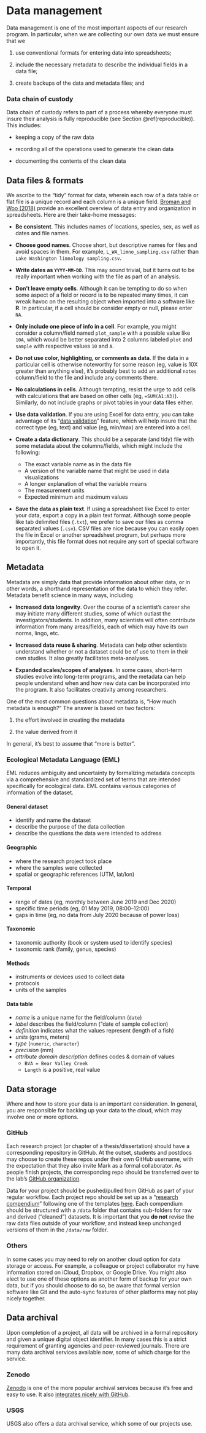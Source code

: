 # Data management

Data management is one of the most important aspects of our research program. In particular, when we are collecting our own data we must ensure that we 

1) use conventional formats for entering data into spreadsheets;

2) include the necessary metadata to describe the individual fields in a data file;

3) create backups of the data and metadata files; and

### Data chain of custody {-}

Data chain of custody refers to part of a process whereby everyone must insure their analysis is fully reproducible (see Section \@ref(reproducible)). This includes:

* keeping a copy of the raw data  

* recording all of the operations used to generate the clean data

* documenting the contents of the clean data

## Data files & formats

We ascribe to the "tidy" format for data, wherein each row of a data table or flat file is a unique record and each column is a unique field. [Broman and Woo (2018)](resources/Broman_Woo_2018_spreadsheet_data.pdf) provide an excellent overview of data entry and organization in spreadsheets. Here are their take-home messages:

* **Be consistent**. This includes names of locations, species, sex, as well as dates and file names.

* **Choose good names**. Choose short, but descriptive names for files and avoid spaces in them. For example, `L_WA_limno_sampling.csv` rather than `Lake Washington limnology sampling.csv`.

* **Write dates as `YYYY-MM-DD`**. This may sound trivial, but it turns out to be really important when working with the file as part of an analysis.

* **Don't leave empty cells**. Although it can be tempting to do so when some aspect of a field or record is to be repeated many times, it can wreak havoc on the resulting object when imported into a software like **R**. In particular, if a cell should be consider empty or null, please enter `NA`.

* **Only include one piece of info in a cell**. For example, you might consider a column/field named `plot_sample` with a possible value like `10A`, which would be better separated into 2 columns labeled `plot` and `sample` with respective values `10` and `A`.

* **Do not use color, highlighting, or comments as data**. If the data in a particular cell is otherwise noteworthy for some reason (eg, value is 10X greater than anything else), it's probably best to add an additional `notes` column/field to the file and include any comments there.

* **No calculations in cells**. Although tempting, resist the urge to add cells with calculations that are based on other cells (eg, `=SUM(A1:A3)`). Similarly, do not include graphs or pivot tables in your data files either.

* **Use data validation**. If you are using Excel for data entry, you can take advantage of its "[data validation](https://support.microsoft.com/en-us/office/apply-data-validation-to-cells-29fecbcc-d1b9-42c1-9d76-eff3ce5f7249)" feature, which will help insure that the correct type (eg, text) and value (eg, min/max) are entered into a cell.

* **Create a data dictionary**. This should be a separate (and tidy) file with some metadata about the columns/fields, which might include the following:  
    - The exact variable name as in the data file  
    - A version of the variable name that might be used in data visualizations  
    - A longer explanation of what the variable means  
    - The measurement units  
    - Expected minimum and maximum values  

* **Save the data as plain text**. If using a spreadsheet like Excel to enter your data, export a copy in a plain text format. Although some people like tab delimited files (`.txt`), we prefer to save our files as comma separated values (`.csv`). CSV files are nice because you can easily open the file in Excel or another spreadsheet program, but perhaps more importantly, this file format does not require any sort of special software to open it.


## Metadata

Metadata are simply data that provide information about other data, or in other words, a shorthand representation of the data to which they refer. Metadata benefit science in many ways, including

* **Increased data longevity**. Over the course of a scientist's career she may initiate many different studies, some of which outlast the investigators/students. In addition, many scientists will often contribute information from many areas/fields, each of which may have its own norms, lingo, etc.

* **Increased data reuse & sharing**. Metadata can help other scientists understand whether or not a dataset could be of use to them in their own studies. It also greatly facilitates meta-analyses.

* **Expanded scales/scopes of analyses**. In some cases, short-term studies evolve into long-term programs, and the metadata can help people understand when and how new data can be incorporated into the program. It also facilitates creativity among researchers.

One of the most common questions about metadata is, "How much metadata is enough?" The answer is based on two factors:

1) the effort involved in creating the metadata

2) the value derived from it

In general, it's best to assume that "more is better".


### Ecological Metadata Language (EML)

EML reduces ambiguity and uncertainty by formalizing metadata concepts via a comprehensive and standardized set of terms that are intended specifically for ecological data. EML contains various categories of information of the dataset.

#### General dataset {-}

- identify and name the dataset  
- describe the purpose of the data collection  
- describe the questions the data were intended to address

#### Geographic {-}

- where the research project took place  
- where the samples were collected  
- spatial or geographic references (UTM, lat/lon)

#### Temporal {-}

- range of dates (eg, monthly between June 2019 and Dec 2020)  
- specific time periods (eg, 01 May 2019, 08:00–12:00)  
- gaps in time (eg, no data from July 2020 because of power loss)

#### Taxonomic {-}

- taxonomic authority (book or system used to identify species)  
- taxonomic rank (family, genus, species)

#### Methods {-}

- instruments or devices used to collect data  
- protocols
- units of the samples

#### Data table {-}

- *name* is a unique name for the field/column (`date`)  
- *label* describes the field/column ("date of sample collection)  
- *definition* indicates what the values represent (length of a fish)  
- *units* (grams, meters)  
- *type* (`numeric`, `character`)  
- *precision* (mm)  
- *attribute domain description* defines codes & domain of values
   - `BVA = Bear Valley Creek`  
   - `Length` is a positive, real value

## Data storage

Where and how to store your data is an important consideration. In general, you are responsible for backing up your data to the cloud, which may involve one or more options.

### GitHub

Each research project (or chapter of a thesis/dissertation) should have a corresponding repository in GitHub. At the outset, students and postdocs may choose to create these repos under their own GitHub username, with the expectation that they also invite Mark as a formal collaborator. As people finish projects, the corresponding repo should be transferred over to the lab's [GitHub organization](https://github.com/scheuerell-lab).

Data for your project should be pushed/pulled from GitHub as part of your regular workflow. Each project repo should be set up as a "[research compendium](https://fish497.github.io/website/lectures/week_01/lec_03_orgs_styles.html)" following one of the templates [here](https://github.com/scheuerell-lab/onboarding/tree/master/templates). Each compendium should be structured with a `/data` folder that contains sub-folders for raw and derived ("cleaned") datasets. It is important that you **do not** revise the raw data files outside of your workflow, and instead keep unchanged versions of them in the `/data/raw` folder.

### Others

In some cases you may need to rely on another cloud option for data storage or access. For example, a colleague or project collaborator my have information stored on iCloud, Dropbox, or Google Drive. You might also elect to use one of these options as another form of backup for your own data, but if you should choose to do so, be aware that formal version software like Git and the auto-sync features of other platforms may not play nicely together.

## Data archival

Upon completion of a project, all data will be archived in a formal repository and given a unique digital object identifier. In many cases this is a strict requirement of granting agencies and peer-reviewed journals. There are many data archival services available now, some of which charge for the service.

### Zenodo

[Zenodo](https://zenodo.org/) is one of the more popular archival services because it's free and easy to use. It also [integrates nicely with GitHub](https://guides.github.com/activities/citable-code/).

### USGS

USGS also offers a data archival service, which some of our projects use.
